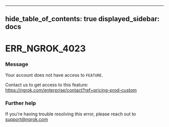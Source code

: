 

---
hide_table_of_contents: true
displayed_sidebar: docs
---


# ERR_NGROK_4023

### Message
Your account does not have access to `FEATURE`.

Contact us to get access to this feature: https://ngrok.com/enterprise/contact?ref=pricing-prod-custom

<ErrorDetails error="err_ngrok_4023" />



### Further help
If you're having trouble resolving this error, please reach out to [support@ngrok.com](mailto:support@ngrok.com?subject=Help%20with%20ERR_NGROK_4023)

